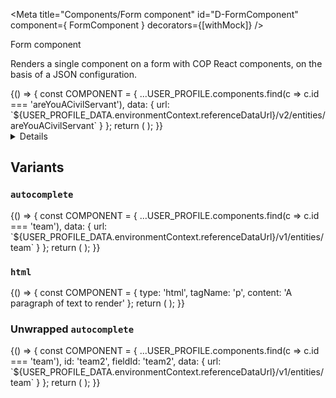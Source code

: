 <!-- Global imports -->

<!-- Local imports -->

<!-- JSON documents -->

<Meta title="Components/Form component" id="D-FormComponent" component={ FormComponent } decorators={[withMock]} />

<Heading size="xl" caption="Components">Form component</Heading>

Renders a single component on a form with <Link href="https://ukhomeoffice.github.io/cop-react-components/?path=/docs/d-alert--default-story">COP React components</Link>,
on the basis of a <Link href="/?path=/docs/f-json-component">JSON</Link> configuration.

<Canvas withToolbar>
  <Story name="Default" parameters={{
    mockData: [
      {
        url: `${USER_PROFILE_DATA.environmentContext.referenceDataUrl}/v2/entities/areYouACivilServant`,
        method: 'GET',
        status: 200,
        response: CIVIL_SERVANT
      },
      {
        url: `${USER_PROFILE_DATA.environmentContext.referenceDataUrl}/v2/entities/grade`,
        method: 'GET',
        status: 200,
        response: GRADE
      },
      {
        url: `${USER_PROFILE_DATA.environmentContext.referenceDataUrl}/v1/entities/team`,
        method: 'GET',
        status: 200,
        response: TEAMS
      }
    ]
  }}>
    {() => {
      const COMPONENT = {
        ...USER_PROFILE.components.find(c => c.id === 'areYouACivilServant'),
        data: {
          url: `${USER_PROFILE_DATA.environmentContext.referenceDataUrl}/v2/entities/areYouACivilServant`
        }
      };
      return (
        <FormComponent component={COMPONENT} value={''} />
      );
    }}
  </Story>
</Canvas>

<Details summary="Properties" className="no-indent">
  <ArgsTable of={ FormComponent } />
</Details>


## Variants
### `autocomplete`
<Canvas>
  <Story name="Autocomplete" parameters={{
    mockData: [
      {
        url: `${USER_PROFILE_DATA.environmentContext.referenceDataUrl}/v2/entities/areYouACivilServant`,
        method: 'GET',
        status: 200,
        response: CIVIL_SERVANT
      },
      {
        url: `${USER_PROFILE_DATA.environmentContext.referenceDataUrl}/v2/entities/grade`,
        method: 'GET',
        status: 200,
        response: GRADE
      },
      {
        url: `${USER_PROFILE_DATA.environmentContext.referenceDataUrl}/v1/entities/team`,
        method: 'GET',
        status: 200,
        response: TEAMS
      }
    ]
  }}>
    {() => {
      const COMPONENT = {
        ...USER_PROFILE.components.find(c => c.id === 'team'),
        data: {
          url: `${USER_PROFILE_DATA.environmentContext.referenceDataUrl}/v1/entities/team`
        }
      };
      return (
        <FormComponent component={COMPONENT} value={''} />
      );
    }}
  </Story>
</Canvas>

### `html`

<Canvas>
  <Story name="HTML">
    {() => {
      const COMPONENT = { type: 'html', tagName: 'p', content: 'A paragraph of text to render' };
      return (
        <FormComponent component={COMPONENT} value={''} />
      );
    }}
  </Story>
</Canvas>

### Unwrapped `autocomplete`
<Canvas>
  <Story name="Unwrapped autocomplete" parameters={{
    mockData: [
      {
        url: `${USER_PROFILE_DATA.environmentContext.referenceDataUrl}/v2/entities/areYouACivilServant`,
        method: 'GET',
        status: 200,
        response: CIVIL_SERVANT
      },
      {
        url: `${USER_PROFILE_DATA.environmentContext.referenceDataUrl}/v2/entities/grade`,
        method: 'GET',
        status: 200,
        response: GRADE
      },
      {
        url: `${USER_PROFILE_DATA.environmentContext.referenceDataUrl}/v1/entities/team`,
        method: 'GET',
        status: 200,
        response: TEAMS
      }
    ]
  }}>
    {() => {
      const COMPONENT = {
        ...USER_PROFILE.components.find(c => c.id === 'team'),
        id: 'team2',
        fieldId: 'team2',
        data: {
          url: `${USER_PROFILE_DATA.environmentContext.referenceDataUrl}/v1/entities/team`
        }
      };
      return (
        <FormComponent component={COMPONENT} value={''} wrap={false} />
      );
    }}
  </Story>
</Canvas>
